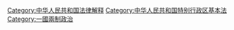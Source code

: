 {{Catmore}}

{{DEFAULTSORT:Q全國人大常委會解釋特別行政區基本法}}
[[Category:中华人民共和国法律解释|Category:中华人民共和国法律解释]]
[[Category:中华人民共和国特别行政区基本法|Category:中华人民共和国特别行政区基本法]]
[[Category:一國兩制政治|Category:一國兩制政治]]